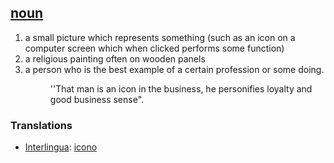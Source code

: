 == [[noun]] ==
# a small picture which represents something (such as an icon on a computer screen which when clicked performs some function)
# a religious painting often on wooden panels 
# a person who is the best example of a certain profession or some doing.
#:''That man is an icon in the business, he personifies loyalty and good business sense".

=== Translations ===
*[[Interlingua]]: [[icono]]